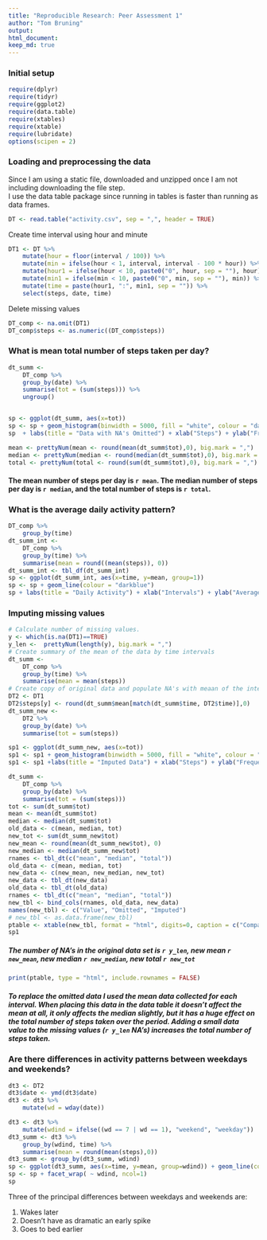 ```yaml
---
title: "Reproducible Research: Peer Assessment 1"
author: "Tom Bruning"
output: 
html_document:
keep_md: true
---
```


### Initial setup

```r
require(dplyr)
require(tidyr)
require(ggplot2)
require(data.table)
require(xtables)
require(xtable)
require(lubridate)
options(scipen = 2)
```

### Loading and preprocessing the data
Since I am using a static file, downloaded and unzipped once I am not including downloading the file step.  
I use the data table package since running in tables is faster than running as data frames.
```r
DT <- read.table("activity.csv", sep = ",", header = TRUE)
```
Create time interval using hour and minute
```r
DT1 <- DT %>% 
    mutate(hour = floor(interval / 100)) %>% 
    mutate(min = ifelse(hour < 1, interval, interval - 100 * hour)) %>%
    mutate(hour1 = ifelse(hour < 10, paste0("0", hour, sep = ""), hour)) %>% 
    mutate(min1 = ifelse(min < 10, paste0("0", min, sep = ""), min)) %>% 
    mutate(time = paste(hour1, ":", min1, sep = "")) %>% 
    select(steps, date, time)
```
Delete missing values
```r
DT_comp <- na.omit(DT1)
DT_comp$steps <- as.numeric((DT_comp$steps)) 
```
### What is mean total number of steps taken per day?
```r
dt_summ <- 
    DT_comp %>% 
    group_by(date) %>% 
    summarise(tot = (sum(steps))) %>% 
    ungroup()


sp <- ggplot(dt_summ, aes(x=tot))
sp <- sp + geom_histogram(binwidth = 5000, fill = "white", colour = "darkblue")
sp  + labs(title = "Data with NA's Omitted") + xlab("Steps") + ylab("Frequency")

mean <- prettyNum(mean <- round(mean(dt_summ$tot),0), big.mark = ",")
median <- prettyNum(median <- round(median(dt_summ$tot),0), big.mark = ",")
total <- prettyNum(total <- round(sum(dt_summ$tot),0), big.mark = ",")
```

#### The mean number of steps per day is `r mean`. The median number of steps per day is `r median`, and the total number of steps is `r total`.

### What is the average daily activity pattern?
``` r
DT_comp %>% 
    group_by(time)
dt_summ_int <- 
    DT_comp %>% 
    group_by(time) %>% 
    summarise(mean = round((mean(steps)), 0))
dt_summ_int <- tbl_df(dt_summ_int)
sp <- ggplot(dt_summ_int, aes(x=time, y=mean, group=1))
sp <- sp + geom_line(colour = "darkblue")
sp + labs(title = "Daily Activity") + xlab("Intervals") + ylab("Average Steps")


```

### Imputing missing values

```r
# Calculate number of missing values.
y <- which(is.na(DT1)==TRUE)
y_len <-  prettyNum(length(y), big.mark = ",")
# Create summary of the mean of the data by time intervals
dt_summ <- 
    DT_comp %>% 
    group_by(time) %>% 
    summarise(mean = mean(steps))
# Create copy of original data and populate NA's with meaan of the interval over the data set.
DT2 <- DT1
DT2$steps[y] <- round(dt_summ$mean[match(dt_summ$time, DT2$time)],0)
dt_summ_new <- 
    DT2 %>% 
    group_by(date) %>% 
    summarise(tot = sum(steps))

sp1 <- ggplot(dt_summ_new, aes(x=tot))
sp1 <- sp1 + geom_histogram(binwidth = 5000, fill = "white", colour = "red")
sp1 <- sp1 +labs(title = "Imputed Data") + xlab("Steps") + ylab("Frequency")

dt_summ <- 
    DT_comp %>% 
    group_by(date) %>% 
    summarise(tot = (sum(steps)))
tot <- sum(dt_summ$tot)
mean <- mean(dt_summ$tot)
median <- median(dt_summ$tot)
old_data <- c(mean, median, tot)
new_tot <- sum(dt_summ_new$tot)
new_mean <- round(mean(dt_summ_new$tot), 0)
new_median <- median(dt_summ_new$tot)
rnames <- tbl_dt(c("mean", "median", "total"))
old_data <- c(mean, median, tot)
new_data <- c(new_mean, new_median, new_tot)
new_data <- tbl_dt(new_data)
old_data <- tbl_dt(old_data)
rnames <- tbl_dt(c("mean", "median", "total"))
new_tbl <- bind_cols(rnames, old_data, new_data)
names(new_tbl) <- c("Value", "Omitted", "Imputed")
# new_tbl <- as.data.frame(new_tbl)
ptable <- xtable(new_tbl, format = "html", digits=0, caption = c("Comparision of omitted vs. imputted values"))
sp1
```

##### The number of NA's in the original data set is `r y_len`, new mean `r new_mean`, new median `r new_median`, new total `r new_tot`
``` r
print(ptable, type = "html", include.rownames = FALSE)
```

##### To replace the omitted data I used the mean data collected for each interval.  When placing this data in the data table it doesn't affect the mean at all, it only affects the median slightly, but it has a huge effect on the total number of steps taken over the period.  Adding a small data value to the missing values (`r y_len` NA's) increases the total number of steps taken.

### Are there differences in activity patterns between weekdays and weekends?
```r
dt3 <- DT2
dt3$date <- ymd(dt3$date)
dt3 <- dt3 %>%
    mutate(wd = wday(date))

dt3 <- dt3 %>% 
    mutate(wdind = ifelse((wd == 7 | wd == 1), "weekend", "weekday"))
dt3_summ <- dt3 %>% 
    group_by(wdind, time) %>% 
    summarise(mean = round(mean(steps),0))
dt3_summ <- group_by(dt3_summ, wdind)
sp <- ggplot(dt3_summ, aes(x=time, y=mean, group=wdind)) + geom_line(col = "red")
sp <- sp + facet_wrap( ~ wdind, ncol=1)
sp
```

Three of the principal differences between weekdays and weekends are:

1. Wakes later
1. Doesn't have as dramatic an early spike
1. Goes to bed earlier
